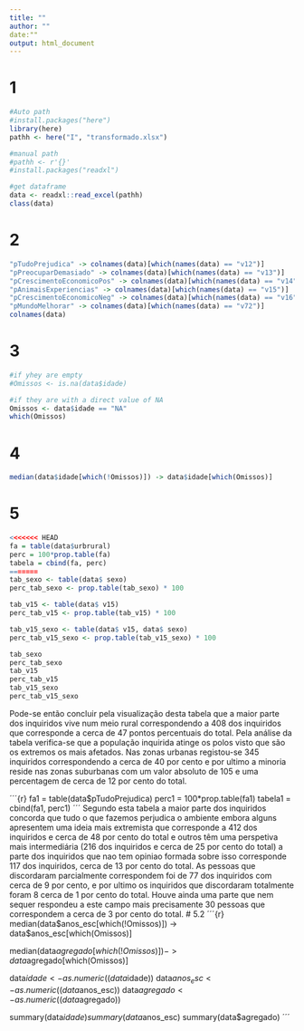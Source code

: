 ```yaml
---
title: ""
author: ""
date:""
output: html_document
---
```

# 1
```r
#Auto path
#install.packages("here")
library(here)
pathh <- here("I", "transformado.xlsx")

#manual path
#pathh <- r'{}'
#install.packages("readxl")

#get dataframe
data <- readxl::read_excel(pathh)
class(data)
```
# 2
```r
"pTudoPrejudica" -> colnames(data)[which(names(data) == "v12")]
"pPreocuparDemasiado" -> colnames(data)[which(names(data) == "v13")]
"pCrescimentoEconomicoPos" -> colnames(data)[which(names(data) == "v14")]
"pAnimaisExperiencias" -> colnames(data)[which(names(data) == "v15")]
"pCrescimentoEconomicoNeg" -> colnames(data)[which(names(data) == "v16")]
"pMundoMelhorar" -> colnames(data)[which(names(data) == "v72")]
colnames(data)
```
# 3
```r
#if yhey are empty
#Omissos <- is.na(data$idade)

#if they are with a direct value of NA
Omissos <- data$idade == "NA"
which(Omissos)
```

# 4
```r
median(data$idade[which(!Omissos)]) -> data$idade[which(Omissos)]
```

# 5
```r
<<<<<<< HEAD
fa = table(data$urbrural)
perc = 100*prop.table(fa)
tabela = cbind(fa, perc)
=======
tab_sexo <- table(data$ sexo)
perc_tab_sexo <- prop.table(tab_sexo) * 100

tab_v15 <- table(data$ v15)
perc_tab_v15 <- prop.table(tab_v15) * 100

tab_v15_sexo <- table(data$ v15, data$ sexo)
perc_tab_v15_sexo <- prop.table(tab_v15_sexo) * 100

tab_sexo
perc_tab_sexo
tab_v15
perc_tab_v15
tab_v15_sexo
perc_tab_v15_sexo

```
Pode-se então concluir pela visualização desta tabela que a maior parte dos inquiridos vive num meio rural correspondendo a 408 dos inquiridos que corresponde a cerca de 47 pontos percentuais do total. Pela análise da tabela verifica-se que a população inquirida atinge os polos visto que são os extremos os mais afetados. Nas zonas urbanas registou-se 345 inquiridos correspondendo a cerca de 40 por cento e por ultimo a minoria reside nas zonas suburbanas com um valor absoluto de 105 e uma percentagem de cerca de 12 por cento do total.
 
 ´´´{r}
fa1 = table(data$pTudoPrejudica)
perc1 = 100*prop.table(fa1)
tabela1 = cbind(fa1, perc1)
´´´
Segundo esta tabela a maior parte dos inquiridos concorda que tudo o que fazemos perjudica o ambiente embora alguns apresentem uma ideia mais extremista que corresponde a 412 dos inquiridos e cerca de 48 por cento do total e outros têm uma perspetiva mais intermediária (216 dos inquiridos e cerca de 25 por cento do total) a parte dos inquiridos que nao tem opiniao formada sobre isso corresponde 117 dos inquiridos, cerca de 13 por cento do total. As pessoas que discordaram parcialmente correspondem foi de 77 dos inquiridos com cerca de 9 por cento, e por ultimo os inquiridos que discordaram totalmente foram 8 cerca de 1 por cento do total. Houve ainda uma parte que nem sequer respondeu a este campo mais precisamente 30 pessoas que correspondem a cerca de 3 por cento do total.
# 5.2
´´´{r}
median(data$anos_esc[which(!Omissos)]) -> data$anos_esc[which(Omissos)]

median(data$agregado[which(!Omissos)]) -> data$agregado[which(Omissos)]

data$idade<-as.numeric((data$idade))
data$anos_esc<-as.numeric((data$anos_esc))
data$agregado<-as.numeric((data$agregado))

summary(data$idade)
summary(data$anos_esc)
summary(data$agregado)
´´´



